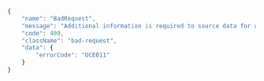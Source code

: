 ```typescript title="Error Example"
{
    "name": "BadRequest",
    "message": "Additional information is required to source data for user: birthDate"
    "code": 400,
    "className": "bad-request",
    "data": {
        "errorCode": "OCE011"
    }
}
```